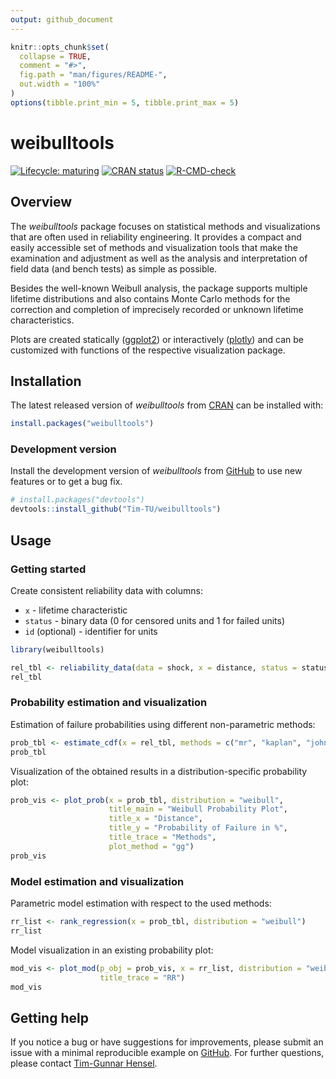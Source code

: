 ```yaml
---
output: github_document
---
```


<!-- README.md is generated from README.Rmd. Please edit that file -->

```r
knitr::opts_chunk$set(
  collapse = TRUE,
  comment = "#>",
  fig.path = "man/figures/README-",
  out.width = "100%"
)
options(tibble.print_min = 5, tibble.print_max = 5)
```

# weibulltools

<!-- badges: start -->
[![Lifecycle: maturing](https://img.shields.io/badge/lifecycle-maturing-blue.svg)](https://www.tidyverse.org/lifecycle/#maturing)
[![CRAN status](https://www.r-pkg.org/badges/version/weibulltools)](https://CRAN.R-project.org/package=weibulltools)
[![R-CMD-check](https://github.com/Tim-TU/weibulltools/workflows/R-CMD-check/badge.svg)](https://github.com/Tim-TU/weibulltools/actions)
<!-- badges: end -->

## Overview

The *weibulltools* package focuses on statistical methods and visualizations that are often used in reliability engineering. It provides a compact and easily accessible set of methods and visualization tools that make the examination and adjustment as well as the analysis and interpretation of field data (and bench tests) as simple as possible.  

Besides the well-known Weibull analysis, the package supports multiple lifetime distributions and also contains Monte Carlo methods for the correction and completion of imprecisely recorded or unknown lifetime characteristics.  

Plots are created statically ([ggplot2](https://ggplot2.tidyverse.org/)) or interactively ([plotly](https://plotly.com/r/)) and can be customized with functions of the respective visualization package.

## Installation

The latest released version of *weibulltools* from [CRAN](https://CRAN.R-project.org/package=weibulltools) can be installed with:

```r
install.packages("weibulltools")
```

### Development version
Install the development version of *weibulltools* from [GitHub](https://github.com/Tim-TU/weibulltools/) to use new features or to get a bug fix.

```r
# install.packages("devtools")
devtools::install_github("Tim-TU/weibulltools")
```

## Usage

### Getting started
Create consistent reliability data with columns:  

* `x` - lifetime characteristic  
* `status` - binary data (0 for censored units and 1 for failed units)
* `id` (optional) - identifier for units  

```r
library(weibulltools)

rel_tbl <- reliability_data(data = shock, x = distance, status = status)
rel_tbl
```

### Probability estimation and visualization
Estimation of failure probabilities using different non-parametric methods: 

```r
prob_tbl <- estimate_cdf(x = rel_tbl, methods = c("mr", "kaplan", "johnson", "nelson"))
prob_tbl
```

Visualization of the obtained results in a distribution-specific probability plot: 

```r
prob_vis <- plot_prob(x = prob_tbl, distribution = "weibull", 
                      title_main = "Weibull Probability Plot", 
                      title_x = "Distance", 
                      title_y = "Probability of Failure in %", 
                      title_trace = "Methods",
                      plot_method = "gg")
prob_vis
```

### Model estimation and visualization
Parametric model estimation with respect to the used methods: 

```r
rr_list <- rank_regression(x = prob_tbl, distribution = "weibull")
rr_list
```

Model visualization in an existing probability plot:

```r
mod_vis <- plot_mod(p_obj = prob_vis, x = rr_list, distribution = "weibull", 
                    title_trace = "RR") 
mod_vis
```

## Getting help

If you notice a bug or have suggestions for improvements, please submit an issue with a minimal reproducible example on [GitHub](https://github.com/Tim-TU/weibulltools/issues). For further questions, please contact [Tim-Gunnar Hensel](mailto:tim-gunnar.hensel@tu-berlin.de). 
